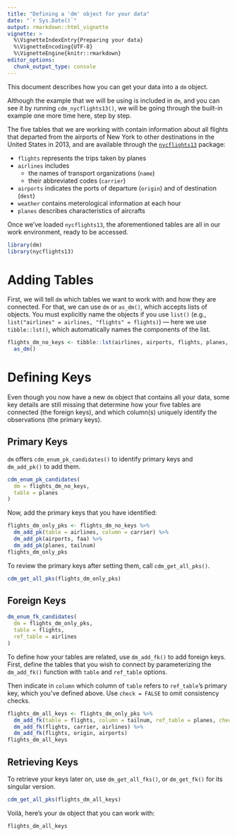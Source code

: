 ```yaml
---
title: "Defining a 'dm' object for your data"
date: "`r Sys.Date()`"
output: rmarkdown::html_vignette
vignette: >
  %\VignetteIndexEntry{Preparing your data}
  %\VignetteEncoding{UTF-8}
  %\VignetteEngine{knitr::rmarkdown}
editor_options: 
  chunk_output_type: console
---
```



This document describes how you can get your data into a `dm` object. 

Although the example that we will be using is included in `dm`, and you can see it by running `cdm_nycflights13()`, we will be going through the built-in example one more time here, step by step.

The five tables that we are working with contain information about all flights that departed from the airports of New York to other destinations in the United States in 2013, and are available through the [`nycflights13`](https://github.com/hadley/nycflights13) package: 

- `flights` represents the trips taken by planes 
- `airlines` includes 
  - the names of transport organizations (`name`) 
  - their abbreviated codes (`carrier`)
- `airports` indicates the ports of departure (`origin`) and of destination (`dest`)
- `weather` contains meterological information at each hour
- `planes` describes characteristics of aircrafts

Once we've loaded `nycflights13`, the aforementioned tables are all in our work environment, ready to be accessed.

```r
library(dm)
library(nycflights13)
```

# Adding Tables

First, we will tell `dm` which tables we want to work with and how they are connected. 
For that, we can use `dm` or `as_dm()`, which accepts lists of objects. 
You must explicitly name the objects if you use `list()` (e.g., `list("airlines" = airlines, "flights" = flights)`) — here we use `tibble::lst()`, which automatically names the components of the list.

```r
flights_dm_no_keys <- tibble::lst(airlines, airports, flights, planes, weather) %>%
  as_dm()
```

# Defining Keys

Even though you now have a new `dm` object that contains all your data, some key details are still missing that determine how your five tables are connected (the foreign keys), and which column(s) uniquely identify the observations (the primary keys).

## Primary Keys

`dm` offers `cdm_enum_pk_candidates()` to identify primary keys and `dm_add_pk()` to add them. 

```r
cdm_enum_pk_candidates(
  dm = flights_dm_no_keys,
  table = planes
)
```

Now, add the primary keys that you have identified:

```r
flights_dm_only_pks <- flights_dm_no_keys %>%
  dm_add_pk(table = airlines, column = carrier) %>%
  dm_add_pk(airports, faa) %>%
  dm_add_pk(planes, tailnum)
flights_dm_only_pks
```

To review the primary keys after setting them, call `cdm_get_all_pks()`.

```r
cdm_get_all_pks(flights_dm_only_pks)
```

## Foreign Keys

```r
dm_enum_fk_candidates(
  dm = flights_dm_only_pks,
  table = flights,
  ref_table = airlines
)
```

To define how your tables are related, use `dm_add_fk()` to add foreign keys. First, define the tables that you wish to connect by parameterizing the `dm_add_fk()` function with `table` and `ref_table` options. 

Then indicate in `column` which column of `table` refers to `ref_table`'s primary key, which you've defined above. 
Use `check = FALSE` to omit consistency checks.

```r
flights_dm_all_keys <- flights_dm_only_pks %>%
  dm_add_fk(table = flights, column = tailnum, ref_table = planes, check = FALSE) %>%
  dm_add_fk(flights, carrier, airlines) %>%
  dm_add_fk(flights, origin, airports)
flights_dm_all_keys
```

## Retrieving Keys

To retrieve your keys later on, use `dm_get_all_fks()`, or `dm_get_fk()` for its singular version. 

```r
cdm_get_all_pks(flights_dm_all_keys)
```

Voilà, here's your `dm` object that you can work with:

```r
flights_dm_all_keys
```
